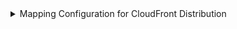 <details>
<summary>Mapping Configuration for CloudFront Distribution</summary>

```yaml showLineNumbers
resources:
  - kind: AWS::CloudFront::Distribution
    selector:
      query: 'true'
      useGetResourceAPI: 'true'
    port:
      entity:
        mappings:
          identifier: .Identifier
          title: .Properties.DomainName
          blueprint: '"cloudFrontDistribution"'
          properties:
            link: >-
                'https://console.aws.amazon.com/cloudfront/home?region=' +
                .__Region + '#/distribution/' +
                .Properties.Id
            status: .Properties.Status
            domainName: .Properties.DomainName
            lastModifiedTime: .Properties.LastModifiedTime
            allowedMethods: .Properties.DefaultCacheBehavior.AllowedMethods
            originDomainNames: .Properties.Origins[].DomainName
            originIds: .Properties.Origins[].Id
            enabled: .Properties.Enabled
            isIpv6Enabled: .Properties.IPV6Enabled
            httpVersion: .Properties.HttpVersion
            isStaging: .Properties.Staging
            kind: .__Kind
            region: .__Region
          relations:
            account: .__AccountId
```

</details>
